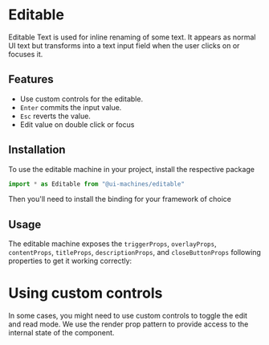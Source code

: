 # Editable

Editable Text is used for inline renaming of some text. It appears as normal UI text but transforms into a text input
field when the user clicks on or focuses it.

## Features

- Use custom controls for the editable.
- `Enter` commits the input value.
- `Esc` reverts the value.
- Edit value on double click or focus

## Installation

To use the editable machine in your project, install the respective package

<InstallSnippet package="@ui-machines/editable" />

```jsx
import * as Editable from "@ui-machines/editable"
```

Then you'll need to install the binding for your framework of choice

<CodeSnippet id="editable/installation.mdx" />

## Usage

The editable machine exposes the `triggerProps`, `overlayProps`, `contentProps`, `titleProps`, `descriptionProps`, and
`closeButtonProps` following properties to get it working correctly:

<CodeSnippet id="editable/usage.mdx" />

# Using custom controls

In some cases, you might need to use custom controls to toggle the edit and read mode. We use the render prop pattern to
provide access to the internal state of the component.

<CodeSnippet id="editable/custom-controls.mdx" />
